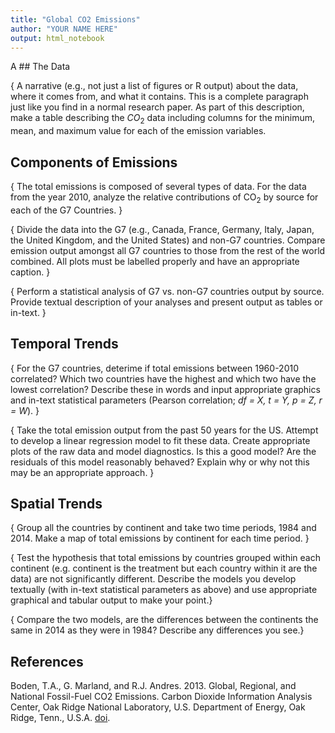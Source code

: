```yaml
---
title: "Global CO2 Emissions"
author: "YOUR NAME HERE"
output: html_notebook
---
```


{ A single paragraph here about why CO2 emissions are of interest to us. }

## The Data 

{ A narrative (e.g., not just a list of figures or R output) about the data, where it comes from, and what it contains.  This is a complete paragraph just like you find in a normal research paper.  As part of this description, make a table describing the $CO_2$ data including columns for the minimum, mean, and maximum value for each of the emission variables.

## Components of Emissions

{ The total emissions is composed of several types of data.  For the data from the year 2010, analyze the relative contributions of CO<sub>2</sub> by source for each of the G7 Countries.  }

{ Divide the data into the G7 (e.g., Canada, France, Germany, Italy, Japan, the United Kingdom, and the United States) and non-G7 countries.  Compare emission output amongst all G7 countries to those from the rest of the world combined.  All plots must be labelled properly and have an appropriate caption. }

{ Perform a statistical analysis of G7 vs. non-G7 countries output by source.  Provide textual description of your analyses and present output as tables or in-text. }

## Temporal Trends

{ For the G7 countries, deterime if total emissions between 1960-2010 correlated?  Which two countries have the highest and which two have the lowest correlation? Describe these in words and input appropriate graphics and in-text statistical parameters (Pearson correlation; *df = X, t = Y, p = Z, r = W*). }

{ Take the total emission output from the past 50 years for the US.  Attempt to develop a linear regression model to fit these data.  Create appropriate plots of the raw data and model diagnostics.  Is this a good model?  Are the residuals of this model reasonably behaved?  Explain why or why not this may be an appropriate approach. }

## Spatial Trends

{ Group all the countries by continent and take two time periods, 1984 and 2014. Make a map of total emissions by continent for each time period. }

{ Test the hypothesis that total emissions by countries grouped within each continent (e.g. continent is the treatment but each country within it are the data) are not significantly different.  Describe the models you develop textually (with in-text statistical parameters as above) and use appropriate graphical and tabular output to make your point.}  

{ Compare the two models, are the differences between the continents the same in 2014 as they were in 1984?  Describe any differences you see.}

## References

Boden, T.A., G. Marland, and R.J. Andres. 2013. Global, Regional, and National Fossil-Fuel CO2 Emissions. Carbon Dioxide Information Analysis Center, Oak Ridge National Laboratory, U.S. Department of Energy, Oak Ridge, Tenn., U.S.A. [doi](https://doi.org/10.3334/CDIAC/00001_V2013).
